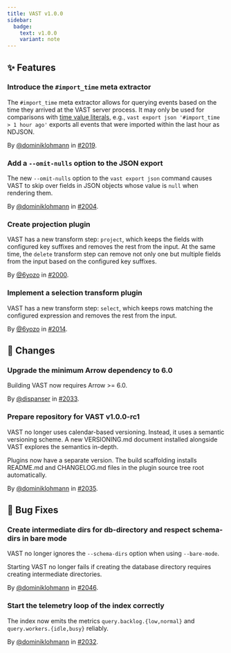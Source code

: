 ```yaml
---
title: VAST v1.0.0
sidebar:
  badge:
    text: v1.0.0
    variant: note
---
```


## ✨ Features

### Introduce the `#import_time` meta extractor

The `#import_time` meta extractor allows for querying events based on the time
they arrived at the VAST server process. It may only be used for comparisons
with [time value
literals](https://vast.io/docs/understand/query-language/expressions#values),
e.g., `vast export json '#import_time > 1 hour ago'` exports all events that
were imported within the last hour as NDJSON.

By [@dominiklohmann](https://github.com/dominiklohmann) in [#2019](https://github.com/tenzir/tenzir/pull/2019).

### Add a `--omit-nulls` option to the JSON export

The new `--omit-nulls` option to the `vast export json` command causes VAST to
skip over fields in JSON objects whose value is `null` when rendering them.

By [@dominiklohmann](https://github.com/dominiklohmann) in [#2004](https://github.com/tenzir/tenzir/pull/2004).

### Create projection plugin

VAST has a new transform step: `project`, which keeps the fields with configured
key suffixes and removes the rest from the input. At the same time, the `delete`
transform step can remove not only one but multiple fields from the input based
on the configured key suffixes.

By [@6yozo](https://github.com/6yozo) in [#2000](https://github.com/tenzir/tenzir/pull/2000).

### Implement a selection transform plugin

VAST has a new transform step: `select`, which keeps rows matching the
configured expression and removes the rest from the input.

By [@6yozo](https://github.com/6yozo) in [#2014](https://github.com/tenzir/tenzir/pull/2014).

## 🔄 Changes

### Upgrade the minimum Arrow dependency to 6.0

Building VAST now requires Arrow >= 6.0.

By [@dispanser](https://github.com/dispanser) in [#2033](https://github.com/tenzir/tenzir/pull/2033).

### Prepare repository for VAST v1.0.0-rc1

VAST no longer uses calendar-based versioning. Instead, it uses a semantic
versioning scheme. A new VERSIONING.md document installed alongside VAST
explores the semantics in-depth.

Plugins now have a separate version. The build scaffolding installs README.md
and CHANGELOG.md files in the plugin source tree root automatically.

By [@dominiklohmann](https://github.com/dominiklohmann) in [#2035](https://github.com/tenzir/tenzir/pull/2035).

## 🐛 Bug Fixes

### Create intermediate dirs for db-directory and respect schema-dirs in bare mode

VAST no longer ignores the `--schema-dirs` option when using `--bare-mode`.

Starting VAST no longer fails if creating the database directory requires
creating intermediate directories.

By [@dominiklohmann](https://github.com/dominiklohmann) in [#2046](https://github.com/tenzir/tenzir/pull/2046).

### Start the telemetry loop of the index correctly

The index now emits the metrics `query.backlog.{low,normal}` and
`query.workers.{idle,busy}` reliably.

By [@dominiklohmann](https://github.com/dominiklohmann) in [#2032](https://github.com/tenzir/tenzir/pull/2032).
